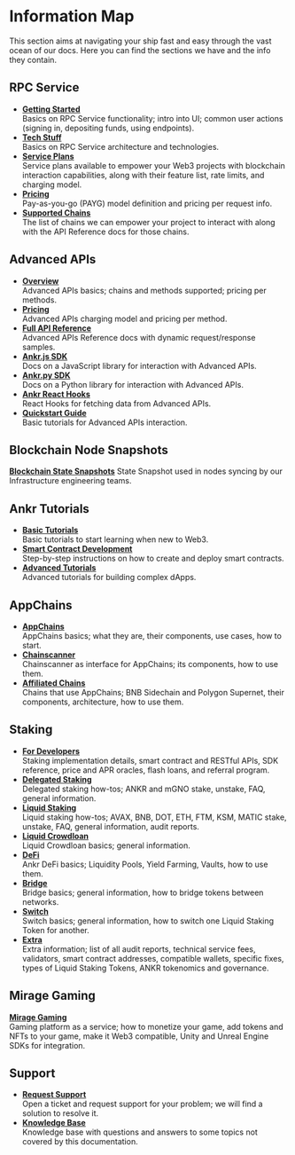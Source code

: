 # Information Map

This section aims at navigating your ship fast and easy through the vast ocean of our docs. Here you can find the sections we have and the info they contain.

## RPC Service

  * [**Getting Started**](/rpc-service/getting-started/)<br/>
    Basics on RPC Service functionality; intro into UI; common user actions (signing in, depositing funds, using endpoints).
  * [**Tech Stuff**](/rpc-service/tech-stuff/)<br/>
    Basics on RPC Service architecture and technologies.
  * [**Service Plans**](/rpc-service/service-plans/)<br/>
    Service plans available to empower your Web3 projects with blockchain interaction capabilities, along with their feature list, rate limits, and charging model.
  * [**Pricing**](/rpc-service/pricing/)<br/>
    Pay-as-you-go (PAYG) model definition and pricing per request info.
  * [**Supported Chains**](/rpc-service/chains/chains-list/)<br/>
    The list of chains we can empower your project to interact with along with the API Reference docs for those chains.

## Advanced APIs

  * [**Overview**](/advanced-api/overview/)<br/>
  	Advanced APIs basics; chains and methods supported; pricing per methods.
  * [**Pricing**](/advanced-api/pricing/)<br/>
  	Advanced APIs charging model and pricing per method.
  * [**Full API Reference**](https://api-docs.ankr.com/reference/introduction)<br/>
  	Advanced APIs Reference docs with dynamic request/response samples.
  * [**Ankr.js SDK**](/advanced-api/javascript-sdk/)<br/>
  	Docs on a JavaScript library for interaction with Advanced APIs.
  * [**Ankr.py SDK**](/advanced-api/python-sdk/)<br/>
  	Docs on a Python library for interaction with Advanced APIs.
  * [**Ankr React Hooks**](/advanced-api/react-hooks/)<br/>
  	React Hooks for fetching data from Advanced APIs.
  * [**Quickstart Guide**](/advanced-api/quickstart/overview/)<br/>
  	Basic tutorials for Advanced APIs interaction.

## Blockchain Node Snapshots

[**Blockchain State Snapshots**](/node-snapshot/)
 State Snapshot used in nodes syncing by our Infrastructure engineering teams.

## Ankr Tutorials

* [**Basic Tutorials**](/basic-tutorials/dapp-on-ethereum-using-nocode/)<br/>
  Basic tutorials to start learning when new to Web3.
* [**Smart Contract Development**](/smart-contract-tutorials/erc-721-smart-contract-on-avalanche/)<br/>
  Step-by-step instructions on how to create and deploy smart contracts.
* [**Advanced Tutorials**](/advanced-tutorials/donation-based-crowdfunding-dapp-on-polygon-with-ankr/)<br/>
  Advanced tutorials for building complex dApps.

## AppChains

* [**AppChains**](/app-chains/overview/)<br/>
  AppChains basics; what they are, their components, use cases, how to start.
* [**Chainscanner**](/chainscanner/overview/)<br/>
  Chainscanner as interface for AppChains; its components, how to use them.
* [**Affiliated Chains**](/affiliated-chains/bnb-sidechain/overview/)<br/>
  Chains that use AppChains; BNB Sidechain and Polygon Supernet, their components, architecture, how to use them.

## Staking

* [**For Developers**](/staking-for-developers/overview/)<br/>
  Staking implementation details, smart contract and RESTful APIs, SDK reference, price and APR oracles, flash loans, and referral program.
* [**Delegated Staking**](/delegated-staking/ankr/overview/)<br/>
  Delegated staking how-tos; ANKR and mGNO stake, unstake, FAQ, general information.
* [**Liquid Staking**](/liquid-staking/overview/)<br/>
  Liquid staking how-tos; AVAX, BNB, DOT, ETH, FTM, KSM, MATIC stake, unstake, FAQ, general information, audit reports.
* [**Liquid Crowdloan**](/liquid-crowdloan/overview/)<br/>
  Liquid Crowdloan basics; general information.
* [**DeFi**](/defi/overview/)<br/>
  Ankr DeFi basics; Liquidity Pools, Yield Farming, Vaults, how to use them.
* [**Bridge**](/bridge/overview/)<br/>
  Bridge basics; general information, how to bridge tokens between networks.
* [**Switch**](/switch/overview/)<br/>
  Switch basics; general information, how to switch one Liquid Staking Token for another.
* [**Extra**](/staking-extra/audit-reports/)<br/>
  Extra information; list of all audit reports, technical service fees, validators, smart contract addresses, compatible wallets, specific fixes, types of Liquid Staking Tokens, ANKR tokenomics and governance.

## Mirage Gaming

[**Mirage Gaming**](/gaming-overview/)<br/>
Gaming platform as a service; how to monetize your game, add tokens and NFTs to your game, make it Web3 compatible, Unity and Unreal Engine SDKs for integration.

## Support
* [**Request Support**](https://ankrnetwork.atlassian.net/servicedesk/customer/portal/10)<br/>
  Open a ticket and request support for your problem; we will find a solution to resolve it.
* [**Knowledge Base**](https://ankrnetwork.atlassian.net/wiki/spaces/EUSKB/overview)<br/>
  Knowledge base with questions and answers to some topics not covered by this documentation.





